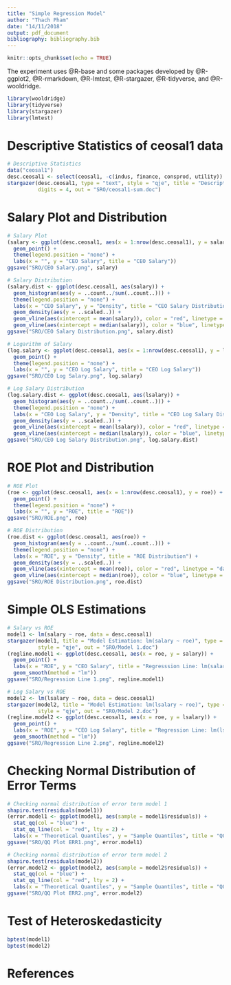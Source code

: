 ```yaml
---
title: "Simple Regression Model"
author: "Thach Pham"
date: "14/11/2018"
output: pdf_document
bibliography: bibliography.bib
---
```


```r
knitr::opts_chunk$set(echo = TRUE)
```

The experiment uses @R-base and some packages developed by @R-ggplot2, @R-rmarkdown, @R-lmtest, @R-stargazer, @R-tidyverse, and @R-wooldridge.
```r
library(wooldridge)
library(tidyverse)
library(stargazer)
library(lmtest)
```

# Descriptive Statistics of ceosal1 data
```r
# Descriptive Statistics
data("ceosal1")
desc.ceosal1 <- select(ceosal1, -c(indus, finance, consprod, utility))
stargazer(desc.ceosal1, type = "text", style = "qje", title = "Descriptive Statistics",
          digits = 4, out = "SRO/ceosal1-sum.doc")
```

# Salary Plot and Distribution
```r
# Salary Plot
(salary <- ggplot(desc.ceosal1, aes(x = 1:nrow(desc.ceosal1), y = salary)) +
  geom_point() +
  theme(legend.position = "none") +
  labs(x = "", y = "CEO Salary", title = "CEO Salary"))
ggsave("SRO/CEO Salary.png", salary)

# Salary Distribution
(salary.dist <- ggplot(desc.ceosal1, aes(salary)) +
  geom_histogram(aes(y = ..count../sum(..count..))) + 
  theme(legend.position = "none") +
  labs(x = "CEO Salary", y = "Density", title = "CEO Salary Distribution") +
  geom_density(aes(y = ..scaled..)) +
  geom_vline(aes(xintercept = mean(salary)), color = "red", linetype = "dashed", size = 1) +
  geom_vline(aes(xintercept = median(salary)), color = "blue", linetype = "dashed", size = 1))
ggsave("SRO/CEO Salary Distribution.png", salary.dist)

# Logarithm of Salary
(log.salary <- ggplot(desc.ceosal1, aes(x = 1:nrow(desc.ceosal1), y = lsalary)) +
  geom_point() +
  theme(legend.position = "none") +
  labs(x = "", y = "CEO Log Salary", title = "CEO Log Salary"))
ggsave("SRO/CEO Log Salary.png", log.salary)

# Log Salary Distribution
(log.salary.dist <- ggplot(desc.ceosal1, aes(lsalary)) +
  geom_histogram(aes(y = ..count../sum(..count..))) + 
  theme(legend.position = "none") +
  labs(x = "CEO Log Salary", y = "Density", title = "CEO Log Salary Distribution") +
  geom_density(aes(y = ..scaled..)) +
  geom_vline(aes(xintercept = mean(lsalary)), color = "red", linetype = "dashed", size = 1) +
  geom_vline(aes(xintercept = median(lsalary)), color = "blue", linetype = "dashed", size = 1))
ggsave("SRO/CEO Log Salary Distribution.png", log.salary.dist)
```

# ROE Plot and Distribution
```r
# ROE Plot
(roe <- ggplot(desc.ceosal1, aes(x = 1:nrow(desc.ceosal1), y = roe)) +
  geom_point() +
  theme(legend.position = "none") +
  labs(x = "", y = "ROE", title = "ROE"))
ggsave("SRO/ROE.png", roe)

# ROE Distribution
(roe.dist <- ggplot(desc.ceosal1, aes(roe)) +
  geom_histogram(aes(y = ..count../sum(..count..))) + 
  theme(legend.position = "none") +
  labs(x = "ROE", y = "Density", title = "ROE Distribution") +
  geom_density(aes(y = ..scaled..)) +
  geom_vline(aes(xintercept = mean(roe)), color = "red", linetype = "dashed", size = 1) +
  geom_vline(aes(xintercept = median(roe)), color = "blue", linetype = "dashed", size = 1))
ggsave("SRO/ROE Distribution.png", roe.dist)
```

# Simple OLS Estimations
```r
# Salary vs ROE
model1 <- lm(salary ~ roe, data = desc.ceosal1)
stargazer(model1, title = "Model Estimation: lm(salary ~ roe)", type = "text", 
          style = "qje", out = "SRO/Model 1.doc")
(regline.model1 <- ggplot(desc.ceosal1, aes(x = roe, y = salary)) +
  geom_point() +
  labs(x = "ROE", y = "CEO Salary", title = "Regresssion Line: lm(salary ~ roe)") + 
  geom_smooth(method = "lm"))
ggsave("SRO/Regression Line 1.png", regline.model1)

# Log Salary vs ROE
model2 <- lm(lsalary ~ roe, data = desc.ceosal1)
stargazer(model2, title = "Model Estimation: lm(lsalary ~ roe)", type = "text", 
          style = "qje", out = "SRO/Model 2.doc")
(regline.model2 <- ggplot(desc.ceosal1, aes(x = roe, y = lsalary)) +
  geom_point() +
  labs(x = "ROE", y = "CEO Log Salary", title = "Regression Line: lm(lsalary ~ roe)") + 
  geom_smooth(method = "lm"))
ggsave("SRO/Regression Line 2.png", regline.model2)
```

# Checking Normal Distribution of Error Terms
```r
# Checking normal distribution of error term model 1
shapiro.test(residuals(model1))
(error.model1 <- ggplot(model1, aes(sample = model1$residuals)) +
  stat_qq(col = "blue") +
  stat_qq_line(col = "red", lty = 2) +
  labs(x = "Theoretical Quantiles", y = "Sample Quantiles", title = "QQ Plot ERR1"))
ggsave("SRO/QQ Plot ERR1.png", error.model1)

# Checking normal distribution of error term model 2
shapiro.test(residuals(model2))
(error.model2 <- ggplot(model2, aes(sample = model2$residuals)) +
  stat_qq(col = "blue") +
  stat_qq_line(col = "red", lty = 2) +
  labs(x = "Theoretical Quantiles", y = "Sample Quantiles", title = "QQ Plot ERR2"))
ggsave("SRO/QQ Plot ERR2.png", error.model2)
```

# Test of Heteroskedasticity
```r
bptest(model1)
bptest(model2)
```

# References


